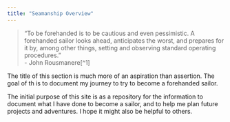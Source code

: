 ```yaml
---
title: "Seamanship Overview"
---
```



>"To be forehanded is to be cautious and even pessimistic. A forehanded sailor looks ahead, anticipates the worst, and prepares for it by, among other things, setting and observing standard operating procedures."  
                        - John Rousmanere[^1]
  
The title of this section is much more of an aspiration than assertion.
The goal of th is to document my journey to try to become a forehanded sailor.

The initial purpose of this site is as a repository for the information to document what I have done to become a sailor, and to help me plan future projects and adventures.
I hope it might also be helpful to others.
